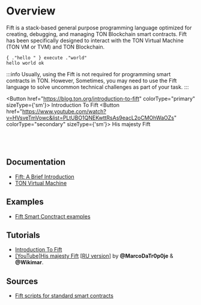 
# Overview

Fift is a stack-based general purpose programming language optimized for creating, debugging, and managing TON Blockchain smart contracts.
Fift has been specifically designed to interact with the TON Virtual Machine (TON VM or TVM) and TON Blockchain.

```fift
{ ."hello " } execute ."world"
hello world ok
```


:::info
Usually, using the Fift is not required for programming smart contracts in TON. However, Sometimes, you may need to use the Fift language to solve uncommon technical challenges as part of your task.
:::

<Button href="https://blog.ton.org/introduction-to-fift"
colorType="primary" sizeType={'sm'}>
Introduction To Fift
</Button> <Button href="https://www.youtube.com/watch?v=HVsveTmVowc&list=PLtUBO1QNEKwttRsAs9eacL2oCMOhWaOZs"
          colorType="secondary" sizeType={'sm'}>
    His majesty Fift
</Button>
<br></br><br></br>


## Documentation

* [Fift: A Brief Introduction](https://ton.org/fiftbase.pdf)
* [TON Virtual Machine](/learn/tvm-instructions/tvm-overview)

## Examples

* [Fift Smart Conctract examples](/develop/smart-contracts/examples#fift-smart-contracts)

## Tutorials

* [Introduction To Fift](https://blog.ton.org/introduction-to-fift)
* [[YouTube]His majesty Fift](https://www.youtube.com/watch?v=HVsveTmVowc&list=PLtUBO1QNEKwttRsAs9eacL2oCMOhWaOZs) [[RU version](https://www.youtube.com/playlist?list=PLyDBPwv9EPsCYG-hR4N5FRTKUkfM8POgh)] by **@MarcoDaTr0p0je** & **@Wikimar**.

## Sources

* [Fift scripts for standard smart contracts](https://github.com/ton-blockchain/ton/tree/master/crypto/smartcont)

